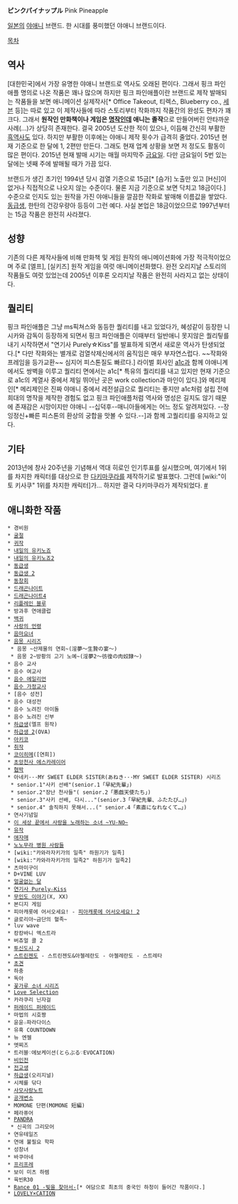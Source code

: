 '''ピンクパイナップル''' 
Pink Pineapple

[[일본]]의 [[야애니]] 브랜드. 한 시대를 풍미했던 야애니 브랜드이다.

[[목차]]
== 역사 ==
[대한민국]에서 가장 유명한 야애니 브랜드로 역사도 오래된 편이다. 그래서 핑크 파인애플 명의로 나온 작품은 꽤나 많으며 하지만 핑크 파인애플이란 브랜드로 제작 발매되는 작품들을 보면 애니메이션 실제작사[* Office Takeout, 티렉스, Blueberry co., [[세븐#s-15|세븐]] 등]는 따로 있고 이 제작사들에 따라 스토리부터 작화까지 작품간의 완성도 편차가 꽤 크다. 그래서 '''원작인 만화책이나 게임은 [[명작]]인데 애니는 졸작'''으로 만들어버린 안타까운 사례(...)가 상당히 존재한다. 결국 2005년 도산한 적이 있으나, 이듬해 간신히 부활한 [[흑역사]]도 있다. 하지만 부활한 이후에는 야애니 제작 횟수가 급격히 줄었다. 2015년 현재 기준으로 한 달에 1, 2편만 만든다. 그래도 현재 업계 상황을 보면 저 정도도 활동이 많은 편이다. 2015년 현재 발매 시기는 매월 마지막주 [[금요일]]. 다만 금요일이 5번 있는 달에는 넷째 주에 발매될 때가 가끔 있다.

브랜드가 생긴 초기인 1994년 당시 검열 기준으로 15금[* [슴가] 노출만 있고 [H신]이 없거나 직접적으로 나오지 않는 수준이다. 물론 지금 기준으로 보면 닥치고 18금이다.] 수준으로 인지도 있는 원작을 가진 야애니들을 깔끔한 작화로 발매해 이름값을 쌓았다. [[동급생]], 한탄의 건강우량아 등등이 그런 예다. 사실 본업은 18금이었으므로 1997년부터는 15금 작품은 완전히 사라졌다.

== 성향 ==
기존의 다른 제작사들에 비해 만화책 및 게임 원작의 애니메이션화에 가장 적극적이었으며 주로 [엘프], [실키즈] 원작 게임을 여럿 애니메이션화했다. 완전 오리지날 스토리의 작품들도 여럿 있었는데 2005년 이후론 오리지날 작품은 완전히 사라지고 없는 상태이다.

== 퀄리티 ==
핑크 파인애플은 그냥 ms픽쳐스와 동등한 퀄리티를 내고 있었다가, 혜성같이 등장한 니시카와 감독이 등장하게 되면서 핑크 파인애플은 이때부터 일반애니 못지않은 퀄리팋를 내기 시작하면서 "연기사 Purely☆Kiss"를 발표하게 되면서 새로운 역사가 탄생되었다.[* 다만 작화와는 별개로 검열삭제신에서의 움직임은 매우 부자연스럽다. ~~작화와 프레임을 등가교환~~ 심지어 피스톤질도 빠르다.] 라이벌 회사인 [[a1c]]과 함께 야애니계에서도 쌍벽을 이루고 퀄리티 면에서는 a1c[* 특유의 퀄리티를 내고 있지만 현재 기준으로 a1c의 계열사 중에서 제일 뛰어난 곳은 work collection과 마인이 있다.]와 메리제인[* 메리제인은 진짜 야애니 중에서 레전설급으로 퀄리티는 좋지만 a1c처럼 설립 전에 희대의 명작을 제작한 경험도 없고 핑크 파인애플처럼 역사와 명성은 길지도 않기 때문에 존재감은 시망이지만 야애니 --십덕후--매니아들에게는 어느 정도 알려져있다. --장잉정신+빠른 피스톤의 환상의 궁합을 맛볼 수 있다.--]과 함께 고퀄리티를 유지하고 있다.

== 기타 ==
2013년에 창사 20주년을 기념해서 역대 히로인 인기투표를 실시했으며, 여기에서 1위를 차지한 캐릭터를 대상으로 한 [[다키마쿠라]]를 제작하기로 발표했다. 그런데 [wiki:"이토 키사쿠" 1위를 차지한 캐릭터]가... 하지만 결국 다키마쿠라가 제작되었다. [http://alonestar.egloos.com/4784751 #]

== 애니화한 작품 ==
 * 경비원
 * [[굴절]] 
 * [[귀작]]
 * [[내일의 유키노죠]]
 * [[내일의 유키노죠2]]
 * [[동급생]] 
 * [[동급생 2]] 
 * [[동창회]]
 * [[드래곤나이트]] 
 * [[드래곤나이트4]] 
 * [[리플레인 블루]]
 * 방과후 연애클럽
 * [[백귀]]
 * [[사랑의 언령]] 
 * [[음마요녀]]
 * [[음몽 시리즈]] 
  * 음몽 ~산제물의 연회~(淫夢～生贄の宴～)
  * 음몽 2~방황의 고기 노예~(淫夢2～彷徨の肉奴隷～)
 * 음수 교사
 * 음수 여교사
 * [[음수 에일리언]]
 * [[음수 가정교사]]
 * [음수 성전]
 * 음수 대성전
 * 음수 노려진 아이돌
 * 음수 노려진 신부
 * [[하급생]](엘프 원작) 
 * [[하급생 2]](OVA)
 * [[아키코]] 
 * [[취작]] 
 * [[코이히메]]([연희])
 * [[초앙천사 에스카레이어]]
 * [[협박]]
 * 아네키···MY SWEET ELDER SISTER(あねき···MY SWEET ELDER SISTER) 시리즈
  * senior.1"사키 선배"(senior.1「早紀先輩」)
  * senior.2"장난 천사들"( senior.2「悪戯天使たち」)
  * senior.3"사키 선배, 다시..."(senior.3「早紀先輩、ふたたび…」)
  * senior.4" 솔직하지 못해서...(" senior.4「素直になれなくて…」)
 * 연사기념일
 * [[이 세상 끝에서 사랑을 노래하는 소녀 ~YU-NO~]]
 * [[유작]]
 * [[애자매]]
 * [[노노무라 병원 사람들]]
 * [wiki:"카와라자키가의 일족" 하원기가 일족]
 * [wiki:"카와라자키가의 일족2" 하원기가 일족2]
 * 츠마미구이
 * D+VINE LUV 
 * [[얼굴없는 달]] 
 * [[연기사 Purely☆Kiss]]
 * [[무인도 이야기]](X, XX) 
 * 본디지 게임
 * 피아캐롯에 어서오세요! - [[피아캐롯에 어서오세요! 2]]
 * 글로리아~금단의 혈족~
 * luv wave 
 * 캉캉바니 엑스트라 
 * 버츄얼 콜 2 
 * [[투신도시 2]]
 * [[스트린젠도]] - 스트린젠도&아첼레란도 - 아첼레란도 - 스트레타
 * [[초견]]
 * 하충
 * 독아
 * [[꽃가루 소녀 시리즈]]
 * [[Love Selection]]
 * 카라쿠리 닌자걸
 * [[퍼레이드 퍼레이드]]  
 * 마법의 시호짱 
 * 윤윤☆파라다이스
 * 유혹 COUNTDOWN 
 * 뉴 엔젤
 * 엣찌즈 
 * 트러블♡에보케이션(とらぶる♡EVOCATION)
 * [[비인전]]
 * [[전교생]] 
 * [[하급생]](오리지널)
 * 시체를 닦다
 * [[사모사랑노트]]
 * [[공개변소]]
 * MOMONE 단편(MOMONE 短編)
 * 페라퓨어
 * [[PANDRA]]
  * 신곡의 그리모어
 * 연유테일즈
 * 연애 불필요 학파
 * 성창녀
 * 바쿠아네
 * [[프리프레]]
 * 보이 미츠 하렘
 * 육빈R30
 * [[Rance 01 -빛을 찾아서-]][* 여담으로 최초의 중국인 하청이 들어간 작품이다.]
 * [[LOVELY×CATION]]
